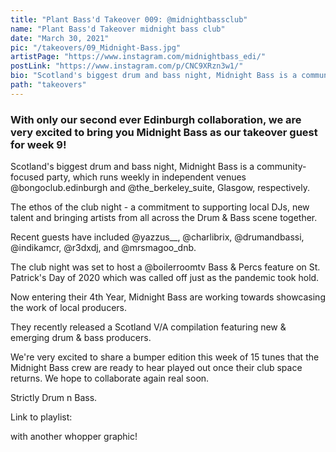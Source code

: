 ```yaml
---
title: "Plant Bass'd Takeover 009: @midnightbassclub"
name: "Plant Bass'd Takeover midnight bass club"
date: "March 30, 2021"
pic: "/takeovers/09_Midnight-Bass.jpg"
artistPage: "https://www.instagram.com/midnightbass_edi/"
postLink: "https://www.instagram.com/p/CNC9XRzn3w1/"
bio: "Scotland's biggest drum and bass night, Midnight Bass is a community-focused party, which runs weekly in independent venues"
path: "takeovers"
---
```


### With only our second ever Edinburgh collaboration, we are very excited to bring you Midnight Bass as our takeover guest for week 9!

Scotland's biggest drum and bass night, Midnight Bass is a community-focused party, which runs weekly in independent venues @bongoclub.edinburgh and @the_berkeley_suite, Glasgow, respectively.

The ethos of the club night - a commitment to supporting local DJs, new talent and bringing artists from all across the Drum & Bass scene together.

Recent guests have included @yazzus\_\_, @charlibrix, @drumandbassi, @indikamcr, @r3dxdj, and @mrsmagoo_dnb.

The club night was set to host a @boilerroomtv Bass & Percs feature on St. Patrick's Day of 2020 which was called off just as the pandemic took hold.

Now entering their 4th Year, Midnight Bass are working towards showcasing the work of local producers.

They recently released a Scotland V/A compilation featuring new & emerging drum & bass producers.

We're very excited to share a bumper edition this week of 15 tunes that the Midnight Bass crew are ready to hear played out once their club space returns.
We hope to collaborate again real soon.

Strictly Drum n Bass.

Link to playlist: <HoverLink url="open.spotify.com/playlist/5skAgzUfGmZLwrOPNLnGVf" name="Plant Bass'd Picks." external />

<HoverLink url="www.instagram.com/eggboy_design" name="@eggboy_design" external /> with another whopper
graphic!
